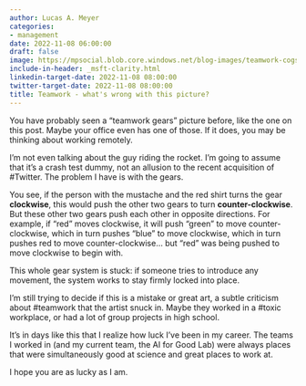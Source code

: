 ```yaml
---
author: Lucas A. Meyer
categories:
- management
date: 2022-11-08 06:00:00
draft: false
image: https://mpsocial.blob.core.windows.net/blog-images/teamwork-cogs.jpg
include-in-header: _msft-clarity.html
linkedin-target-date: 2022-11-08 08:00:00
twitter-target-date: 2022-11-08 08:00:00
title: Teamwork - what's wrong with this picture?
---
```


You have probably seen a "teamwork gears" picture before, like the one on this post. Maybe your office even has one of those. If it does, you may be thinking about working remotely.

I'm not even talking about the guy riding the rocket. I'm going to assume that it's a crash test dummy, not an allusion to the recent acquisition of #Twitter. The problem I have is with the gears.

You see, if the person with the mustache and the red shirt turns the gear **clockwise**, this would push the other two gears to turn **counter-clockwise**. But these other two gears push each other in opposite directions. For example, if "red" moves clockwise, it will push "green" to move counter-clockwise, which in turn pushes "blue" to move clockwise, which in turn pushes red to move counter-clockwise... but "red" was being pushed to move clockwise to begin with. 

This whole gear system is stuck: if someone tries to introduce any movement, the system works to stay firmly locked into place.

I'm still trying to decide if this is a mistake or great art, a subtle criticism about #teamwork that the artist snuck in. Maybe they worked in a #toxic workplace, or had a lot of group projects in high school.

It's in days like this that I realize how luck I've been in my career. The teams I worked in (and my current team, the AI for Good Lab) were always places that were simultaneously good at science and great places to work at. 

I hope you are as lucky as I am.